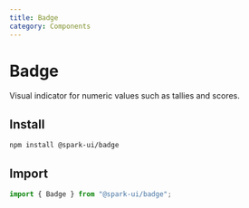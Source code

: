 ```yaml
---
title: Badge
category: Components
---
```



# Badge

Visual indicator for numeric values such as tallies and scores.

<ComponentMenu slug="badge" />

## Install

```sh
npm install @spark-ui/badge
```

## Import

```js
import { Badge } from "@spark-ui/badge";
```

